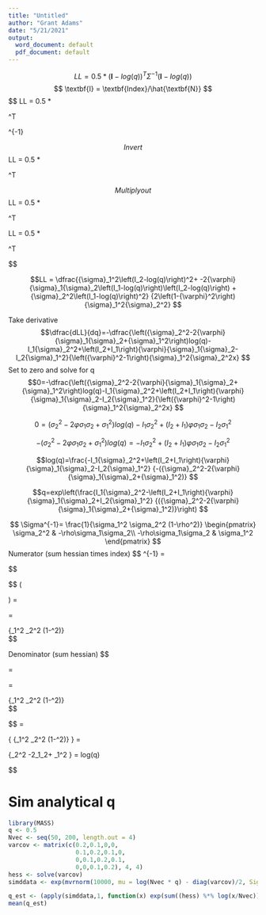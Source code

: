 ```yaml
---
title: "Untitled"
author: "Grant Adams"
date: "5/21/2021"
output:
  word_document: default
  pdf_document: default
---
```

$$
LL = 0.5 * (\textbf{I}-log(q))^T\Sigma^{-1}(\textbf{I}-log(q))
$$
$$
\textbf{I} = \textbf{Index}/\hat{\textbf{N}}
$$
$$
LL = 0.5 * 
\begin{pmatrix}
I_1-log(q)\\
I_2 -log(q)
\end{pmatrix}^T

\begin{pmatrix}
\sigma_1^2 & \rho\sigma_1\sigma_2\\
\rho\sigma_1\sigma_2 & \sigma_2^2
\end{pmatrix}^{-1}

\begin{pmatrix}
I_1-log(q)\\
I_2 -log(q)
\end{pmatrix}
$$
Invert
$$
LL = 0.5 * \frac{1}{\sigma_1^2 \sigma_2^2 (1-\rho^2)}
\begin{pmatrix}
I_1-log(q)\\
I_2 -log(q)
\end{pmatrix}^T

\begin{pmatrix}
\sigma_2^2 & -\rho\sigma_1\sigma_2\\
-\rho\sigma_1\sigma_2 & \sigma_1^2
\end{pmatrix}

\begin{pmatrix}
I_1-log(q)\\
I_2 -log(q)
\end{pmatrix}
$$
Multiply out
$$
LL = 0.5 * \frac{1}{\sigma_1^2 \sigma_2^2 (1-\rho^2)}
\begin{pmatrix}
I_1-log(q)\\
I_2 -log(q)
\end{pmatrix}^T

\begin{pmatrix}
\sigma_2^2(I_1-log(q)) -\rho\sigma_1\sigma_2(I_2 -log(q))\\
-\rho\sigma_1\sigma_2(I_1-log(q)) + \sigma_1^2(I_2 -log(q))
\end{pmatrix}
$$
$$
LL = 0.5 * \frac{1}{\sigma_1^2 \sigma_2^2 (1-\rho^2)}
\begin{pmatrix}
I_1-log(q)\\
I_2 -log(q)
\end{pmatrix}^T

\begin{pmatrix}
\sigma_2^2(I_1-log(q)) -\rho\sigma_1\sigma_2(I_2 -log(q))\\
-\rho\sigma_1\sigma_2(I_1-log(q)) + \sigma_1^2(I_2 -log(q))
\end{pmatrix}
$$

$$LL = \dfrac{{\sigma}_1^2\left(I_2-log(q)\right)^2+
-2{\varphi}{\sigma}_1{\sigma}_2\left(I_1-log(q)\right)\left(I_2-log(q)\right)
+{\sigma}_2^2\left(I_1-log(q)\right)^2}
{2\left(1-{\varphi}^2\right){\sigma}_1^2{\sigma}_2^2}
$$

Take derivative 
$$\dfrac{dLL}{dq}=-\dfrac{\left({\sigma}_2^2-2{\varphi}{\sigma}_1{\sigma}_2+{\sigma}_1^2\right)log(q)-I_1{\sigma}_2^2+\left(I_2+I_1\right){\varphi}{\sigma}_1{\sigma}_2-I_2{\sigma}_1^2}{\left({\varphi}^2-1\right){\sigma}_1^2{\sigma}_2^2x} 
$$
Set to zero and solve for q
$$0=-\dfrac{\left({\sigma}_2^2-2{\varphi}{\sigma}_1{\sigma}_2+{\sigma}_1^2\right)log(q)-I_1{\sigma}_2^2+\left(I_2+I_1\right){\varphi}{\sigma}_1{\sigma}_2-I_2{\sigma}_1^2}{\left({\varphi}^2-1\right){\sigma}_1^2{\sigma}_2^2x} 
$$

$$0=\left({\sigma}_2^2-2{\varphi}{\sigma}_1{\sigma}_2+{\sigma}_1^2\right)log(q)-I_1{\sigma}_2^2+\left(I_2+I_1\right){\varphi}{\sigma}_1{\sigma}_2-I_2{\sigma}_1^2
$$

$$-\left({\sigma}_2^2-2{\varphi}{\sigma}_1{\sigma}_2+{\sigma}_1^2\right)log(q)=-I_1{\sigma}_2^2+\left(I_2+I_1\right){\varphi}{\sigma}_1{\sigma}_2-I_2{\sigma}_1^2
$$


$$log(q)=\frac{-I_1{\sigma}_2^2+\left(I_2+I_1\right){\varphi}{\sigma}_1{\sigma}_2-I_2{\sigma}_1^2}
{-({\sigma}_2^2-2{\varphi}{\sigma}_1{\sigma}_2+{\sigma}_1^2)}
$$

$$q=exp\left(\frac{I_1{\sigma}_2^2-\left(I_2+I_1\right){\varphi}{\sigma}_1{\sigma}_2+I_2{\sigma}_1^2}
{({\sigma}_2^2-2{\varphi}{\sigma}_1{\sigma}_2+{\sigma}_1^2)}\right)
$$


$$
\Sigma^{-1}=
\frac{1}{\sigma_1^2 \sigma_2^2 (1-\rho^2)}
\begin{pmatrix}
\sigma_2^2 & -\rho\sigma_1\sigma_2\\
-\rho\sigma_1\sigma_2 & \sigma_1^2
\end{pmatrix}
$$
Numerator (sum hessian times index)
$$
\Sigma^{-1}\textbf{I} = 
\frac{1}{\sigma_1^2 \sigma_2^2 (1-\rho^2)}
\begin{pmatrix}
\sigma_2^2 I_1  -\rho\sigma_1\sigma_2 I_2 \\
-\rho\sigma_1\sigma_2 I_1 + \sigma_1^2 I_2
\end{pmatrix}


$$

$$
\sum \left( \frac{1}{\sigma_1^2 \sigma_2^2 (1-\rho^2)}
\begin{pmatrix}
\sigma_2^2 I_1  -\rho\sigma_1\sigma_2 I_2 \\
-\rho\sigma_1\sigma_2 I_1 + \sigma_1^2 I_2
\end{pmatrix} \right) =

\frac{1}{\sigma_1^2 \sigma_2^2 (1-\rho^2)} \sum 
\begin{pmatrix}
\sigma_2^2 I_1  -\rho\sigma_1\sigma_2 I_2 \\
-\rho\sigma_1\sigma_2 I_1 + \sigma_1^2 I_2
\end{pmatrix}  =

\frac{\sigma_2^2 I_1
-\rho\sigma_1\sigma_2 (I_1 +I_2)+ \sigma_1^2 I_2}
{\sigma_1^2 \sigma_2^2 (1-\rho^2)}  
$$

Denominator (sum hessian)
$$
\sum
\frac{1}{\sigma_1^2 \sigma_2^2 (1-\rho^2)}
\begin{pmatrix}
\sigma_2^2 & -\rho\sigma_1\sigma_2\\
-\rho\sigma_1\sigma_2 & \sigma_1^2
\end{pmatrix} = 


\frac{1}{\sigma_1^2 \sigma_2^2 (1-\rho^2)}
\sum
\begin{pmatrix}
\sigma_2^2 & -\rho\sigma_1\sigma_2\\
-\rho\sigma_1\sigma_2 & \sigma_1^2
\end{pmatrix} = 

\frac{\sigma_2^2 
-2\rho\sigma_1\sigma_2+ \sigma_1^2 }
{\sigma_1^2 \sigma_2^2 (1-\rho^2)}  
$$

$$
\frac{\sum{\Sigma^{-1}\textbf{I}}}{\sum{\Sigma^{-1}}}=
\frac{\frac{\sigma_2^2 I_1
-\rho\sigma_1\sigma_2 (I_1 +I_2)+ \sigma_1^2 I_2}
{\sigma_1^2 \sigma_2^2 (1-\rho^2)}  }

{\frac{\sigma_2^2 
-2\rho\sigma_1\sigma_2+ \sigma_1^2 }
{\sigma_1^2 \sigma_2^2 (1-\rho^2)}  } 
=
\frac{\sigma_2^2 I_1
-\rho\sigma_1\sigma_2 (I_1 +I_2)+ \sigma_1^2 I_2  }

{\sigma_2^2 
-2\rho\sigma_1\sigma_2+ \sigma_1^2   } 
= log(q)

$$

# Sim analytical q
```r
library(MASS)
q <- 0.5
Nvec <- seq(50, 200, length.out = 4)
varcov <- matrix(c(0.2,0.1,0,0,
                   0.1,0.2,0.1,0,
                   0,0.1,0.2,0.1,
                   0,0,0.1,0.2), 4, 4)
hess <- solve(varcov)
simddata <- exp(mvrnorm(10000, mu = log(Nvec * q) - diag(varcov)/2, Sigma = varcov))

q_est <- (apply(simddata,1, function(x) exp(sum((hess) %*% log(x/Nvec))/(sum(hess)))))
mean(q_est)
```


